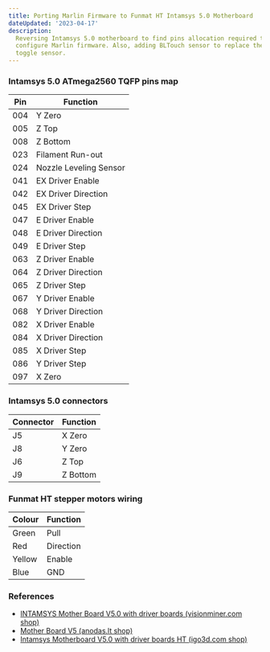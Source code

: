 ```yaml
---
title: Porting Marlin Firmware to Funmat HT Intamsys 5.0 Motherboard
dateUpdated: '2023-04-17'
description:
  Reversing Intamsys 5.0 motherboard to find pins allocation required to
  configure Marlin firmware. Also, adding BLTouch sensor to replace the built-in
  toggle sensor.
---
```


### Intamsys 5.0 ATmega2560 TQFP pins map

| Pin | Function               |
| --- | ---------------------- |
| 004 | Y Zero                 |
| 005 | Z Top                  |
| 008 | Z Bottom               |
| 023 | Filament Run-out       |
| 024 | Nozzle Leveling Sensor |
| 041 | EX Driver Enable       |
| 042 | EX Driver Direction    |
| 045 | EX Driver Step         |
| 047 | E Driver Enable        |
| 048 | E Driver Direction     |
| 049 | E Driver Step          |
| 063 | Z Driver Enable        |
| 064 | Z Driver Direction     |
| 065 | Z Driver Step          |
| 067 | Y Driver Enable        |
| 068 | Y Driver Direction     |
| 082 | X Driver Enable        |
| 084 | X Driver Direction     |
| 085 | X Driver Step          |
| 086 | Y Driver Step          |
| 097 | X Zero                 |

### Intamsys 5.0 connectors

| Connector | Function |
| --------- | -------- |
| J5        | X Zero   |
| J8        | Y Zero   |
| J6        | Z Top    |
| J9        | Z Bottom |

### Funmat HT stepper motors wiring

| Colour | Function  |
| ------ | --------- |
| Green  | Pull      |
| Red    | Direction |
| Yellow | Enable    |
| Blue   | GND       |

### References

* [INTAMSYS Mother Board V5.0 with driver boards (visionminer.com shop)](https://www.anodas.lt/en/intamsys-mother-board-v5-0-with-driver-boards)
* [Mother Board V5 (anodas.lt shop)](https://www.anodas.lt/en/intamsys-mother-board-v5-0-with-driver-boards)
* [Intamsys Motherboard V5.0 with driver boards HT (igo3d.com shop)](https://www.igo3d.com/intamsys-motherboard-v5-with-driver-boards)
